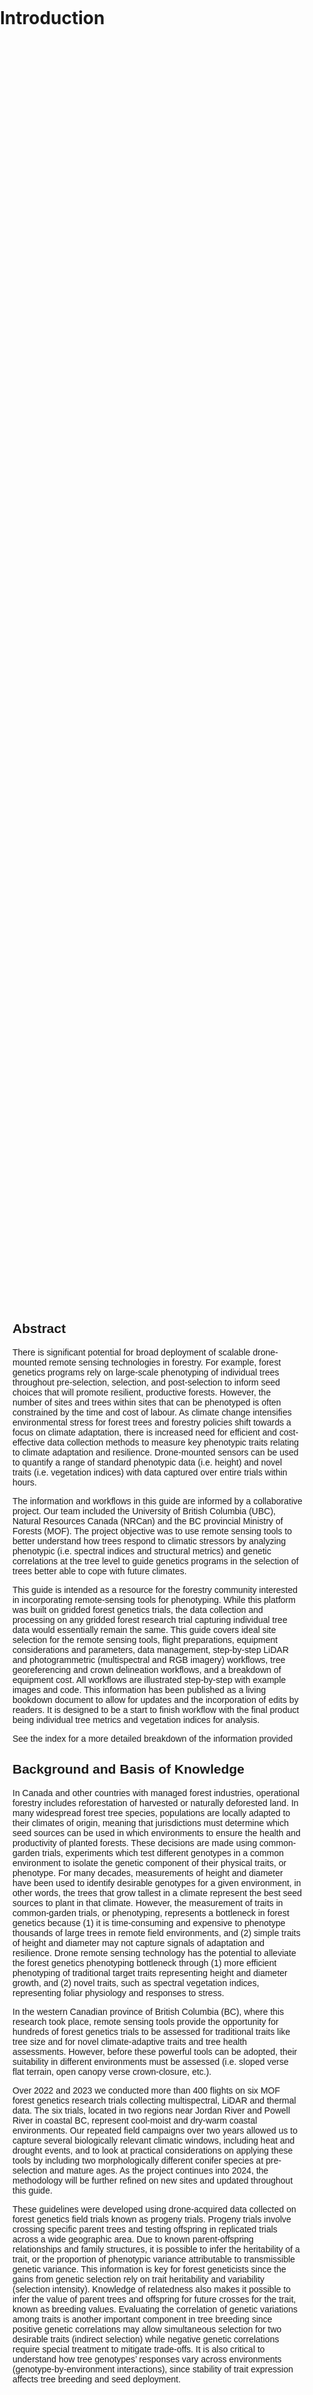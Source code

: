 # Introduction

```{=html}
<div class="slideshow-container">

  <div class="mySlides fade">
    <img src="Photos_&_gifs/genetic_layout2.png" style="width:100%">
    <div class="slide-title">Traditional Spreadsheet Map</div> <!-- Title for the slide -->
  </div>

  <div class="mySlides fade">
    <img src="Photos_&_gifs/genetic_layout_P1.png" style="width:100%">
    <div class="slide-title">High Res RGB</div>
  </div>

  <div class="mySlides fade">
    <img src="Photos_&_gifs/georef_treetops.png" style="width:100%">
    <div class="slide-title">Georeferenced treetops</div>
  </div>
  
  <div class="mySlides fade">
    <img src="Photos_&_gifs/seg_crowns_Crowndelin.PNG" style="width:100%">
    <div class="slide-title">Delineated crowns: mature Douglas fir</div>
  </div>
  
    <div class="mySlides fade">
    <img src="Photos_&_gifs/Sandcut_delin.png" style="width:100%">
    <div class="slide-title">Juvenile Western redcedar</div>
  </div>
  
      <div class="mySlides fade">
    <img src="Photos_&_gifs/w45_delin.png" style="width:100%">
    <div class="slide-title">Juvenile Douglas fir</div>
  </div>
  
        <div class="mySlides fade">
    <img src="Photos_&_gifs/w45_10_band_MS.png" style="width:100%">
    <div class="slide-title">10 band multispectral</div>
  </div>
  
   <div class="mySlides fade">
    <img src="Photos_&_gifs/w45_normalized_cutout_ALS.png" style="width:100%">
    <div class="slide-title">LiDAR point clouds</div>
  </div>

        <div class="mySlides fade">
    <img src="Photos_&_gifs/w45_NIR_masked.png" style="width:100%">
    <div class="slide-title">NIR Mask</div>
  </div>
  
  <div class="mySlides fade">
    <img src="Photos_&_gifs/output_CCI.png" style="width:100%">
    <div class="slide-title">Vegetative Index: CCI</div>
  </div>
  
    <div class="mySlides fade">
    <img src="Photos_&_gifs/output_PRI.png" style="width:100%">
    <div class="slide-title">Vegetative Index: PRI</div>
  </div>
  
      <div class="mySlides fade">
    <img src="Photos_&_gifs/output_NDVI.png" style="width:100%">
    <div class="slide-title">Vegetative Index: NDVI</div>
  </div>
    
      <div class="mySlides fade">
    <img src="Photos_&_gifs/Thermal_RGB_crowns.PNG" style="width:100%">
    <div class="slide-title">Thermal</div>
  </div>
  
</div>

<div class="text-container">

<h2>Abstract</h2>
<p>There is significant potential for broad deployment of scalable drone-mounted remote sensing technologies in forestry. For example, forest genetics programs rely on large-scale phenotyping of individual trees throughout pre-selection, selection, and post-selection to inform seed choices that will promote resilient, productive forests. However, the number of sites and trees within sites that can be phenotyped is often constrained by the time and cost of labour. As climate change intensifies environmental stress for forest trees and forestry policies shift towards a focus on climate adaptation, there is increased need for efficient and cost-effective data collection methods to measure key phenotypic traits relating to climate adaptation and resilience. Drone-mounted sensors can be used to quantify a range of standard phenotypic data (i.e. height) and novel traits (i.e. vegetation indices) with data captured over entire trials within hours.</p>

<p>The information and workflows in this guide are informed by a collaborative project. Our team included the University of British Columbia (UBC), Natural Resources Canada (NRCan) and the BC provincial Ministry of Forests (MOF). The project objective was to use remote sensing tools to better understand how trees respond to climatic stressors by analyzing phenotypic (i.e. spectral indices and structural metrics) and genetic correlations at the tree level to guide genetics programs in the selection of trees better able to cope with future climates.</p>

<p>This guide is intended as a resource for the forestry community interested in incorporating remote-sensing tools for phenotyping. While this platform was built on gridded forest genetics trials, the data collection and processing on any gridded forest research trial capturing individual tree data would essentially remain the same. This guide covers ideal site selection for the remote sensing tools, flight preparations, equipment considerations and parameters, data management, step-by-step LiDAR and photogrammetric (multispectral and RGB imagery) workflows, tree georeferencing and crown delineation workflows, and a breakdown of equipment cost. All workflows are illustrated step-by-step with example images and code. This information has been published as a living bookdown document to allow for updates and the incorporation of edits by readers. It is designed to be a start to finish workflow with the final product being individual tree metrics and vegetation indices for analysis.</p>

<p>See the index for a more detailed breakdown of the information provided</p>

<h2>Background and Basis of Knowledge</h2>
<p>In Canada and other countries with managed forest industries, operational forestry includes reforestation of harvested or naturally deforested land. In many widespread forest tree species, populations are locally adapted to their climates of origin, meaning that jurisdictions must determine which seed sources can be used in which environments to ensure the health and productivity of planted forests. These decisions are made using common-garden trials, experiments which test different genotypes in a common environment to isolate the genetic component of their physical traits, or phenotype.  For many decades, measurements of height and diameter have been used to identify desirable genotypes for a given environment, in other words, the trees that grow tallest in a climate represent the best seed sources to plant in that climate. 
However, the measurement of traits in common-garden trials, or phenotyping, represents a bottleneck in forest genetics because (1) it is time-consuming and expensive to phenotype thousands of large trees in remote field environments, and (2) simple traits of height and diameter may not capture signals of adaptation and resilience. Drone remote sensing technology has the potential to alleviate the forest genetics phenotyping bottleneck through (1) more efficient phenotyping of traditional target traits representing height and diameter growth, and (2) novel traits, such as spectral vegetation indices, representing foliar physiology and responses to stress.</p>
 
<p>In the western Canadian province of British Columbia (BC), where this research took place, remote sensing tools provide the opportunity for hundreds of forest genetics trials to be assessed for traditional traits like tree size and for novel climate-adaptive traits and tree health assessments. However, before these powerful tools can be adopted, their suitability in different environments must be assessed (i.e. sloped verse flat terrain, open canopy verse crown-closure, etc.).</p>  
 
<p>Over 2022 and 2023 we conducted more than 400 flights on six MOF forest genetics research trials collecting multispectral, LiDAR and thermal data. The six trials, located in two regions near Jordan River and Powell River in coastal BC, represent cool-moist and dry-warm coastal environments. Our repeated field campaigns over two years allowed us to capture several biologically relevant climatic windows, including heat and drought events, and to look at practical considerations on applying these tools by including two morphologically different conifer species at pre-selection and mature ages.  As the project continues into 2024, the methodology will be further refined on new sites and updated throughout this guide.</p>

<p>These guidelines were developed using drone-acquired data collected on forest genetics field trials known as progeny trials. Progeny trials involve crossing specific parent trees and testing offspring in replicated trials across a wide geographic area. Due to known parent-offspring relationships and family structures, it is possible to infer the heritability of a trait, or the proportion of phenotypic variance attributable to transmissible genetic variance. This information is key for forest geneticists since the gains from genetic selection rely on trait heritability and variability (selection intensity). Knowledge of relatedness also makes it possible to infer the value of parent trees and offspring for future crosses for the trait, known as breeding values. Evaluating the correlation of genetic variations among traits is another important component in tree breeding since positive genetic correlations may allow simultaneous selection for two desirable traits (indirect selection) while negative genetic correlations require special treatment to mitigate trade-offs. It is also critical to understand how tree genotypes’ responses vary across environments (genotype-by-environment interactions), since stability of trait expression affects tree breeding and seed deployment.</p>
</div>

<script>
let slideIndex = 0;
showSlides();

function showSlides() {
  let slides = document.getElementsByClassName("mySlides");
  for (let i = 0; i < slides.length; i++) {
    slides[i].style.display = "none";
  }
  slideIndex++;
  if (slideIndex > slides.length) {slideIndex = 1}
  slides[slideIndex-1].style.display = "block";
  setTimeout(showSlides, 3000); // Change slide every 3 seconds
}
</script>

<!-- Below added for format by OW -->

<style>
.slideshow-container {
  max-width: 1000px;
  height: 50vh; /* Take up half of the screen */
  position: relative;
  margin: hidden;
}

.mySlides {
  display: none;
  height: 100%;
}

img {
  vertical-align: middle;
  height: 100%;
  width: 100%;
}

.text-container {
  height: 50vh; /* Bottom half of the screen */
  overflow-y: auto; /* Allows scrolling through text if necessary */
  padding: 20px;
  font-family: Arial, sans-serif;
}

/* Slide title (caption) styling */
.slide-title {
  position: absolute;
  bottom: 8px;
  left: 16px;
  color: white;
  font-size: 20px;
  font-family: Arial, sans-serif;
  background-color: rgba(0, 0, 0, 0.5); /* Semi-transparent black background */
  padding: 8px;
  border-radius: 4px;
}


body {
  margin: 0;
  padding: 0;
}

/* Animation for fade effect */
.fade {
  animation-name: fade;
  animation-duration: 1.5s;
}

@-webkit-keyframes fade {
  from {opacity: .4} 
  to {opacity: 1}
}

@keyframes fade {
  from {opacity: .4} 
  to {opacity: 1}
}

.dot {
  height: 15px;
  width: 15px;
  margin: 0 2px;
  background-color: #bbb;
  border-radius: 50%;
  display: inline-block;
  transition: background-color 0.6s ease;
}

.active {
  background-color: #717171;
}
</style>
```
